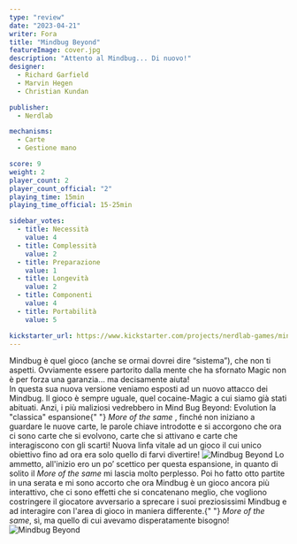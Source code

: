 ```yaml
---
type: "review"
date: "2023-04-21"
writer: Fora
title: "Mindbug Beyond"
featureImage: cover.jpg
description: "Attento al Mindbug... Di nuovo!"
designer:
  - Richard Garfield
  - Marvin Hegen
  - Christian Kundan

publisher:
  - Nerdlab

mechanisms:
  - Carte
  - Gestione mano

score: 9
weight: 2
player_count: 2
player_count_official: "2"
playing_time: 15min
playing_time_official: 15-25min

sidebar_votes:
  - title: Necessità
    value: 4
  - title: Complessità
    value: 2
  - title: Preparazione
    value: 1
  - title: Longevità
    value: 2
  - title: Componenti
    value: 4
  - title: Portabilità
    value: 5

kickstarter_url: https://www.kickstarter.com/projects/nerdlab-games/mindbug-beyond/description
---
```


<OriginalReviewLink slug="mindbug" />

<Panoramic>
  Mindbug è quel gioco (anche se ormai dovrei dire “sistema”), che non ti
  aspetti. Ovviamente essere partorito dalla mente che ha sfornato Magic non è
  per forza una garanzia… ma decisamente aiuta! <br />
  In questa sua nuova versione veniamo esposti ad un nuovo attacco dei Mindbug. Il
  gioco è sempre uguale, quel cocaine-Magic a cui siamo già stati abituati. Anzi,
  i più maliziosi vedrebbero in Mind Bug Beyond: Evolution la "classica" espansione{" "}
  <em>More of the same </em>, finché non iniziano a guardare le nuove carte, le parole
  chiave introdotte e si accorgono che ora ci sono carte che si evolvono, carte che
  si attivano e carte che interagiscono con gli scarti! Nuova linfa vitale ad un
  gioco il cui unico obiettivo fino ad ora era solo quello di farvi divertire!
</Panoramic>

<img src="./game2.jpg" alt="Mindbug Beyond" />

<Feedback>
  Lo ammetto, all'inizio ero un po’ scettico per questa espansione, in quanto di
  solito il <em>More of the same</em> mi lascia molto perplesso. Poi ho fatto
  otto partite in una serata e mi sono accorto che ora Mindbug è un gioco ancora
  più interattivo, che ci sono effetti che si concatenano meglio, che vogliono
  costringere il giocatore avversario a sprecare i suoi preziosissimi Mindbug e
  ad interagire con l'area di gioco in maniera differente.{" "}
  <em>More of the same</em>, sì, ma quello di cui avevamo disperatamente
  bisogno!
</Feedback>

<img src="./game3.jpg" alt="Mindbug Beyond" />
